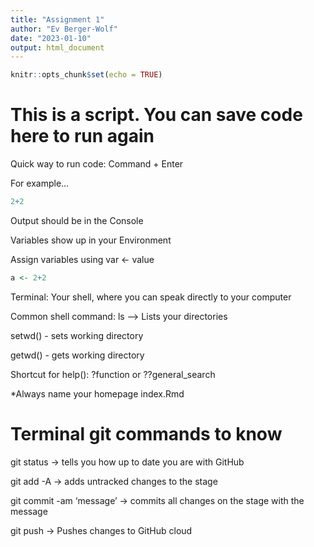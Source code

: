 ```yaml
---
title: "Assignment 1"
author: "Ev Berger-Wolf"
date: "2023-01-10"
output: html_document
---
```


```r
knitr::opts_chunk$set(echo = TRUE)
```

# This is a script. You can save code here to run again

Quick way to run code: Command + Enter

For example...

```r
2+2
```
Output should be in the Console

Variables show up in your Environment

Assign variables using var <- value

```r
a <- 2+2
```

Terminal: Your shell, where you can speak directly to your computer

Common shell command: ls --> Lists your directories

setwd() - sets working directory

getwd() - gets working directory

Shortcut for help(): ?function or ??general_search

*Always name your homepage index.Rmd

# Terminal git commands to know

git status -> tells you how up to date you are with GitHub

git add -A -> adds untracked changes to the stage

git commit -am 'message' -> commits all changes on the stage with the message

git push -> Pushes changes to GitHub cloud
